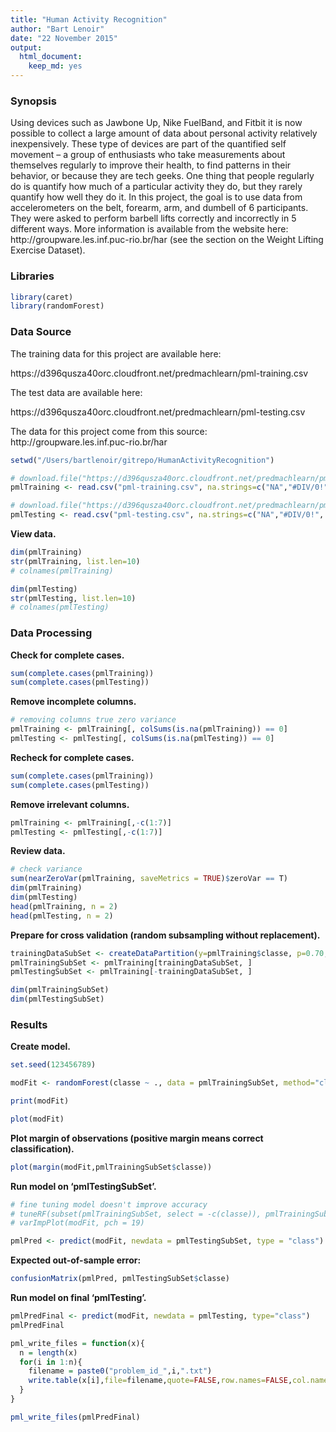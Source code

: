 ```yaml
---
title: "Human Activity Recognition"
author: "Bart Lenoir"
date: "22 November 2015"
output: 
  html_document: 
    keep_md: yes
---
```


### Synopsis

Using devices such as Jawbone Up, Nike FuelBand, and Fitbit it is now possible to collect a large amount of data about personal activity relatively inexpensively. These type of devices are part of the quantified self movement – a group of enthusiasts who take measurements about themselves regularly to improve their health, to find patterns in their behavior, or because they are tech geeks. One thing that people regularly do is quantify how much of a particular activity they do, but they rarely quantify how well they do it. In this project, the goal is to use data from accelerometers on the belt, forearm, arm, and dumbell of 6 participants. They were asked to perform barbell lifts correctly and incorrectly in 5 different ways. More information is available from the website here: http://groupware.les.inf.puc-rio.br/har (see the section on the Weight Lifting Exercise Dataset). 

### Libraries

```r
library(caret)
library(randomForest)
```

### Data Source

The training data for this project are available here: 

https://d396qusza40orc.cloudfront.net/predmachlearn/pml-training.csv

The test data are available here: 

https://d396qusza40orc.cloudfront.net/predmachlearn/pml-testing.csv

The data for this project come from this source: http://groupware.les.inf.puc-rio.br/har

```r
setwd("/Users/bartlenoir/gitrepo/HumanActivityRecognition")

# download.file("https://d396qusza40orc.cloudfront.net/predmachlearn/pml-training.csv", "pml-training.csv")
pmlTraining <- read.csv("pml-training.csv", na.strings=c("NA","#DIV/0!", ""))

# download.file("https://d396qusza40orc.cloudfront.net/predmachlearn/pml-testing.csv", "pml-testing.csv")
pmlTesting <- read.csv("pml-testing.csv", na.strings=c("NA","#DIV/0!", ""))
```

**View data.**

```r
dim(pmlTraining)
str(pmlTraining, list.len=10)
# colnames(pmlTraining)
```

```r
dim(pmlTesting)
str(pmlTesting, list.len=10)
# colnames(pmlTesting)
```

### Data Processing

**Check for complete cases.**

```r
sum(complete.cases(pmlTraining))
sum(complete.cases(pmlTesting))
```

**Remove incomplete columns.**

```r
# removing columns true zero variance
pmlTraining <- pmlTraining[, colSums(is.na(pmlTraining)) == 0]
pmlTesting <- pmlTesting[, colSums(is.na(pmlTesting)) == 0]
```

**Recheck for complete cases.**

```r
sum(complete.cases(pmlTraining))
sum(complete.cases(pmlTesting))
```

**Remove irrelevant columns.**

```r
pmlTraining <- pmlTraining[,-c(1:7)]
pmlTesting <- pmlTesting[,-c(1:7)]
```

**Review data.**

```r
# check variance
sum(nearZeroVar(pmlTraining, saveMetrics = TRUE)$zeroVar == T)
dim(pmlTraining)
dim(pmlTesting)
head(pmlTraining, n = 2)
head(pmlTesting, n = 2)
```

**Prepare for cross validation (random subsampling without replacement).**

```r
trainingDataSubSet <- createDataPartition(y=pmlTraining$classe, p=0.70, list=FALSE)
pmlTrainingSubSet <- pmlTraining[trainingDataSubSet, ] 
pmlTestingSubSet <- pmlTraining[-trainingDataSubSet, ]
```

```r
dim(pmlTrainingSubSet)
dim(pmlTestingSubSet)
```

### Results

**Create model.**

```r
set.seed(123456789)

modFit <- randomForest(classe ~ ., data = pmlTrainingSubSet, method="class")

print(modFit)

plot(modFit)
```

**Plot margin of observations (positive margin means correct classification).**

```r
plot(margin(modFit,pmlTrainingSubSet$classe))
```

**Run model on 'pmlTestingSubSet'.**

```r
# fine tuning model doesn't improve accuracy
# tuneRF(subset(pmlTrainingSubSet, select = -c(classe)), pmlTrainingSubSet$classe, doBest = TRUE)
# varImpPlot(modFit, pch = 19)

pmlPred <- predict(modFit, newdata = pmlTestingSubSet, type = "class")
```

**Expected out-of-sample error:**

```r
confusionMatrix(pmlPred, pmlTestingSubSet$classe)
```

**Run model on final 'pmlTesting'.**

```r
pmlPredFinal <- predict(modFit, newdata = pmlTesting, type="class")
pmlPredFinal
```

```r
pml_write_files = function(x){
  n = length(x)
  for(i in 1:n){
    filename = paste0("problem_id_",i,".txt")
    write.table(x[i],file=filename,quote=FALSE,row.names=FALSE,col.names=FALSE)
  }
}

pml_write_files(pmlPredFinal)
```